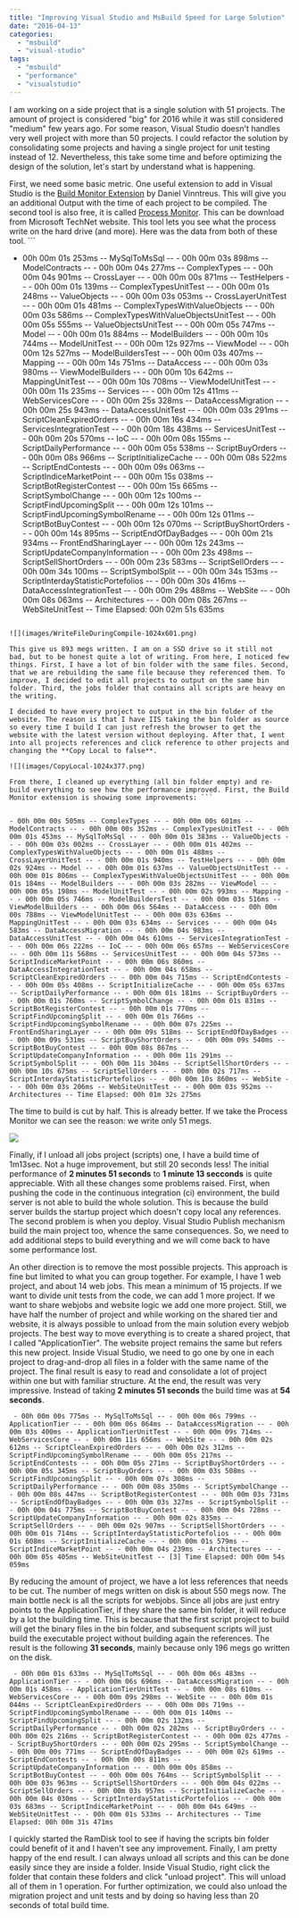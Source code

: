 ```yaml
---
title: "Improving Visual Studio and MsBuild Speed for Large Solution"
date: "2016-04-13"
categories: 
  - "msbuild"
  - "visual-studio"
tags: 
  - "msbuild"
  - "performance"
  - "visualstudio"
---
```


I am working on a side project that is a single solution with 51 projects. The amount of project is considered "big" for 2016 while it was still considered "medium" few years ago. For some reason, Visual Studio doesn't handles very well project with more than 50 projects. I could refactor the solution by consolidating some projects and having a single project for unit testing instead of 12. Nevertheless, this take some time and before optimizing the design of the solution, let's start by understand what is happening.

First, we need some basic metric. One useful extension to add in Visual Studio is the [Build Monitor Extension](https://visualstudiogallery.msdn.microsoft.com/b0c87e47-f4ee-4935-9a59-f2c81ce692ab) by Daniel Vinntreus. This will give you an additional Output with the time of each project to be compiled. The second tool is also free, it is called [Process Monitor](https://technet.microsoft.com/en-us/sysinternals/processmonitor.aspx). This can be download from Microsoft TechNet website. This tool lets you see what the process write on the hard drive (and more). Here was the data from both of these tool. ``` 
 - 00h 00m 01s 253ms -- MySqlToMsSql -- - 00h 00m 03s 898ms -- ModelContracts -- - 00h 00m 04s 277ms -- ComplexTypes -- - 00h 00m 04s 901ms -- CrossLayer -- - 00h 00m 00s 871ms -- TestHelpers -- - 00h 00m 01s 139ms -- ComplexTypesUnitTest -- - 00h 00m 01s 248ms -- ValueObjects -- - 00h 00m 03s 053ms -- CrossLayerUnitTest -- - 00h 00m 01s 481ms -- ComplexTypesWithValueObjects -- - 00h 00m 03s 586ms -- ComplexTypesWithValueObjectsUnitTest -- - 00h 00m 05s 555ms -- ValueObjectsUnitTest -- - 00h 00m 05s 747ms -- Model -- - 00h 00m 01s 884ms -- ModelBuilders -- - 00h 00m 10s 744ms -- ModelUnitTest -- - 00h 00m 12s 927ms -- ViewModel -- - 00h 00m 12s 527ms -- ModelBuildersTest -- - 00h 00m 03s 407ms -- Mapping -- - 00h 00m 14s 751ms -- DataAccess -- - 00h 00m 03s 980ms -- ViewModelBuilders -- - 00h 00m 10s 642ms -- MappingUnitTest -- - 00h 00m 10s 708ms -- ViewModelUnitTest -- - 00h 00m 11s 235ms -- Services -- - 00h 00m 12s 411ms -- WebServicesCore -- - 00h 00m 25s 328ms -- DataAccessMigration -- - 00h 00m 25s 943ms -- DataAccessUnitTest -- - 00h 00m 03s 291ms -- ScriptCleanExpiredOrders -- - 00h 00m 16s 434ms -- ServicesIntegrationTest -- - 00h 00m 18s 438ms -- ServicesUnitTest -- - 00h 00m 20s 570ms -- IoC -- - 00h 00m 08s 155ms -- ScriptDailyPerformance -- - 00h 00m 05s 538ms -- ScriptBuyOrders -- - 00h 00m 08s 966ms -- ScriptInitializeCache -- - 00h 00m 08s 522ms -- ScriptEndContests -- - 00h 00m 09s 063ms -- ScriptIndiceMarketPoint -- - 00h 00m 15s 038ms -- ScriptBotRegisterContest -- - 00h 00m 15s 665ms -- ScriptSymbolChange -- - 00h 00m 12s 100ms -- ScriptFindUpcomingSplit -- - 00h 00m 12s 101ms -- ScriptFindUpcomingSymbolRename -- - 00h 00m 12s 011ms -- ScriptBotBuyContest -- - 00h 00m 12s 070ms -- ScriptBuyShortOrders -- - 00h 00m 14s 895ms -- ScriptEndOfDayBadges -- - 00h 00m 21s 934ms -- FrontEndSharingLayer -- - 00h 00m 12s 243ms -- ScriptUpdateCompanyInformation -- - 00h 00m 23s 498ms -- ScriptSellShortOrders -- - 00h 00m 23s 583ms -- ScriptSellOrders -- - 00h 00m 34s 100ms -- ScriptSymbolSplit -- - 00h 00m 34s 153ms -- ScriptInterdayStatisticPortefolios -- - 00h 00m 30s 416ms -- DataAccessIntegrationTest -- - 00h 00m 29s 488ms -- WebSite -- - 00h 00m 08s 063ms -- Architectures -- - 00h 00m 08s 267ms -- WebSiteUnitTest -- Time Elapsed: 00h 02m 51s 635ms 
```  To get these statistics, I first clean up the solution to have the build rebuild everything. The total amount of time is 2 minutes 51 seconds. A lot of time is one project starting with "Script" which are webjob that run in the background. These ones are in Visual Studio under a folder and could be disabled in the future. This is something I was not doing and thus wasting a lot of build time when working on the main project : the website. Process Monitor is also educational by showing how many bytes is written when building the solution. To do so, open Process Monitor, click Filter (Ctrl+L) and add Visual Studio process (Devenv.exe) and MsBuild (msbuild.exe). ![](images/ProcessMonitorFilter.png)

![](images/WriteFileDuringCompile-1024x601.png)

This give us 893 megs written. I am on a SSD drive so it still not bad, but to be honest quite a lot of writing. From here, I noticed few things. First, I have a lot of bin folder with the same files. Second, that we are rebuilding the same file because they referenced them. To improve, I decided to edit all projects to output on the same bin folder. Third, the jobs folder that contains all scripts are heavy on the writing.

I decided to have every project to output in the bin folder of the website. The reason is that I have IIS taking the bin folder as source so every time I build I can just refresh the browser to get the website with the latest version without deploying. After that, I went into all projects references and click reference to other projects and changing the **Copy Local to false**.

![](images/CopyLocal-1024x377.png)

From there, I cleaned up everything (all bin folder empty) and re-build everything to see how the performance improved. First, the Build Monitor extension is showing some improvements: ``` 


- 00h 00m 00s 505ms -- ComplexTypes -- - 00h 00m 00s 601ms -- ModelContracts -- - 00h 00m 00s 352ms -- ComplexTypesUnitTest -- - 00h 00m 01s 453ms -- MySqlToMsSql -- - 00h 00m 01s 383ms -- ValueObjects -- - 00h 00m 03s 002ms -- CrossLayer -- - 00h 00m 01s 402ms -- ComplexTypesWithValueObjects -- - 00h 00m 01s 488ms -- CrossLayerUnitTest -- - 00h 00m 01s 940ms -- TestHelpers -- - 00h 00m 02s 924ms -- Model -- - 00h 00m 01s 637ms -- ValueObjectsUnitTest -- - 00h 00m 01s 806ms -- ComplexTypesWithValueObjectsUnitTest -- - 00h 00m 01s 184ms -- ModelBuilders -- - 00h 00m 03s 282ms -- ViewModel -- - 00h 00m 05s 198ms -- ModelUnitTest -- - 00h 00m 02s 993ms -- Mapping -- - 00h 00m 05s 746ms -- ModelBuildersTest -- - 00h 00m 03s 516ms -- ViewModelBuilders -- - 00h 00m 06s 564ms -- DataAccess -- - 00h 00m 00s 788ms -- ViewModelUnitTest -- - 00h 00m 03s 636ms -- MappingUnitTest -- - 00h 00m 03s 634ms -- Services -- - 00h 00m 04s 583ms -- DataAccessMigration -- - 00h 00m 04s 983ms -- DataAccessUnitTest -- - 00h 00m 04s 610ms -- ServicesIntegrationTest -- - 00h 00m 06s 222ms -- IoC -- - 00h 00m 06s 657ms -- WebServicesCore -- - 00h 00m 11s 568ms -- ServicesUnitTest -- - 00h 00m 04s 573ms -- ScriptIndiceMarketPoint -- - 00h 00m 06s 860ms -- DataAccessIntegrationTest -- - 00h 00m 04s 658ms -- ScriptCleanExpiredOrders -- - 00h 00m 04s 715ms -- ScriptEndContests -- - 00h 00m 05s 408ms -- ScriptInitializeCache -- - 00h 00m 05s 637ms -- ScriptDailyPerformance -- - 00h 00m 01s 181ms -- ScriptBuyOrders -- - 00h 00m 01s 760ms -- ScriptSymbolChange -- - 00h 00m 01s 831ms -- ScriptBotRegisterContest -- - 00h 00m 01s 770ms -- ScriptFindUpcomingSplit -- - 00h 00m 01s 766ms -- ScriptFindUpcomingSymbolRename -- - 00h 00m 07s 225ms -- FrontEndSharingLayer -- - 00h 00m 09s 518ms -- ScriptEndOfDayBadges -- - 00h 00m 09s 531ms -- ScriptBuyShortOrders -- - 00h 00m 09s 540ms -- ScriptBotBuyContest -- - 00h 00m 08s 867ms -- ScriptUpdateCompanyInformation -- - 00h 00m 11s 291ms -- ScriptSymbolSplit -- - 00h 00m 11s 304ms -- ScriptSellShortOrders -- - 00h 00m 10s 675ms -- ScriptSellOrders -- - 00h 00m 02s 717ms -- ScriptInterdayStatisticPortefolios -- - 00h 00m 10s 860ms -- WebSite -- - 00h 00m 03s 206ms -- WebSiteUnitTest -- - 00h 00m 03s 952ms -- Architectures -- Time Elapsed: 00h 01m 32s 275ms 
``` 

The time to build is cut by half. This is already better. If we take the Process Monitor we can see the reason: we write only 51 megs.

![](images/CompileAfterCopyReference-1024x546.png)

Finally, if I unload all jobs project (scripts) one, I have a build time of 1m13sec. Not a huge improvement, but still 20 seconds less! The initial performance of **2 minutes 51 seconds** to **1 minute 13 secconds** is quite appreciable. With all these changes some problems raised. First, when pushing the code in the continuous integration (ci) environment, the build server is not able to build the whole solution. This is because the build server builds the startup project which doesn't copy local any references. The second problem is when you deploy. Visual Studio Publish mechanism build the main project too, whence the same consequences. So, we need to add additional steps to build everything and we will come back to have some performance lost.

An other direction is to remove the most possible projects. This approach is fine but limited to what you can group together. For example, I have 1 web project, and about 14 web jobs. This mean a minimum of 15 projects. If we want to divide unit tests from the code, we can add 1 more project. If we want to share webjobs and website logic we add one more project. Still, we have half the number of project and while working on the shared tier and website, it is always possible to unload from the main solution every webjob projects. The best way to move everything is to create a shared project, that I called "ApplicationTier". The website project remains the same but refers this new project. Inside Visual Studio, we need to go one by one in each project to drag-and-drop all files in a folder with the same name of the project. The final result is easy to read and consolidate a lot of project within one but with familiar structure. At the end, the result was very impressive. Instead of taking **2 minutes 51 seconds** the build time was at **54 seconds**.

``` 
 - 00h 00m 00s 775ms -- MySqlToMsSql -- - 00h 00m 06s 799ms -- ApplicationTier -- - 00h 00m 06s 064ms -- DataAccessMigration -- - 00h 00m 03s 400ms -- ApplicationTierUnitTest -- - 00h 00m 09s 714ms -- WebServicesCore -- - 00h 00m 11s 656ms -- WebSite -- - 00h 00m 02s 612ms -- ScriptCleanExpiredOrders -- - 00h 00m 02s 312ms -- ScriptFindUpcomingSymbolRename -- - 00h 00m 05s 217ms -- ScriptEndContests -- - 00h 00m 05s 271ms -- ScriptBuyShortOrders -- - 00h 00m 05s 345ms -- ScriptBuyOrders -- - 00h 00m 03s 508ms -- ScriptFindUpcomingSplit -- - 00h 00m 07s 308ms -- ScriptDailyPerformance -- - 00h 00m 08s 350ms -- ScriptSymbolChange -- - 00h 00m 08s 447ms -- ScriptBotRegisterContest -- - 00h 00m 03s 731ms -- ScriptEndOfDayBadges -- - 00h 00m 03s 327ms -- ScriptSymbolSplit -- - 00h 00m 04s 775ms -- ScriptBotBuyContest -- - 00h 00m 04s 728ms -- ScriptUpdateCompanyInformation -- - 00h 00m 02s 835ms -- ScriptSellOrders -- - 00h 00m 02s 907ms -- ScriptSellShortOrders -- - 00h 00m 01s 714ms -- ScriptInterdayStatisticPortefolios -- - 00h 00m 01s 608ms -- ScriptInitializeCache -- - 00h 00m 01s 579ms -- ScriptIndiceMarketPoint -- - 00h 00m 04s 239ms -- Architectures -- - 00h 00m 05s 405ms -- WebSiteUnitTest -- [3] Time Elapsed: 00h 00m 54s 059ms 
``` 

By reducing the amount of project, we have a lot less references that needs to be cut. The number of megs written on disk is about 550 megs now. The main bottle neck is all the scripts for webjobs. Since all jobs are just entry points to the ApplicationTier, if they share the same bin folder, it will reduce by a lot the building time. This is because that the first script project to build will get the binary files in the bin folder, and subsequent scripts will just build the executable project without building again the references. The result is the following **31 seconds**, mainly because only 196 megs go written on the disk.

``` 
 - 00h 00m 01s 633ms -- MySqlToMsSql -- - 00h 00m 06s 483ms -- ApplicationTier -- - 00h 00m 06s 696ms -- DataAccessMigration -- - 00h 00m 01s 458ms -- ApplicationTierUnitTest -- - 00h 00m 08s 610ms -- WebServicesCore -- - 00h 00m 09s 298ms -- WebSite -- - 00h 00m 01s 044ms -- ScriptCleanExpiredOrders -- - 00h 00m 00s 719ms -- ScriptFindUpcomingSymbolRename -- - 00h 00m 01s 140ms -- ScriptFindUpcomingSplit -- - 00h 00m 02s 132ms -- ScriptDailyPerformance -- - 00h 00m 02s 282ms -- ScriptBuyOrders -- - 00h 00m 02s 216ms -- ScriptBotRegisterContest -- - 00h 00m 02s 477ms -- ScriptBuyShortOrders -- - 00h 00m 02s 295ms -- ScriptSymbolChange -- - 00h 00m 00s 771ms -- ScriptEndOfDayBadges -- - 00h 00m 02s 619ms -- ScriptEndContests -- - 00h 00m 00s 811ms -- ScriptUpdateCompanyInformation -- - 00h 00m 00s 858ms -- ScriptBotBuyContest -- - 00h 00m 00s 764ms -- ScriptSymbolSplit -- - 00h 00m 03s 963ms -- ScriptSellShortOrders -- - 00h 00m 04s 022ms -- ScriptSellOrders -- - 00h 00m 03s 957ms -- ScriptInitializeCache -- - 00h 00m 04s 030ms -- ScriptInterdayStatisticPortefolios -- - 00h 00m 03s 683ms -- ScriptIndiceMarketPoint -- - 00h 00m 04s 649ms -- WebSiteUnitTest -- - 00h 00m 01s 533ms -- Architectures -- Time Elapsed: 00h 00m 31s 471ms 
``` 

I quickly started the RamDisk tool to see if having the scripts bin folder could benefit of it and I haven't see any improvement. Finally, I am pretty happy of the end result. I can always unload all scripts and this can be done easily since they are inside a folder. Inside Visual Studio, right click the folder that contain these folders and click "unload project". This will unload all of them in 1 operation. For further optimization, we could also unload the migration project and unit tests and by doing so having less than 20 seconds of total build time.

